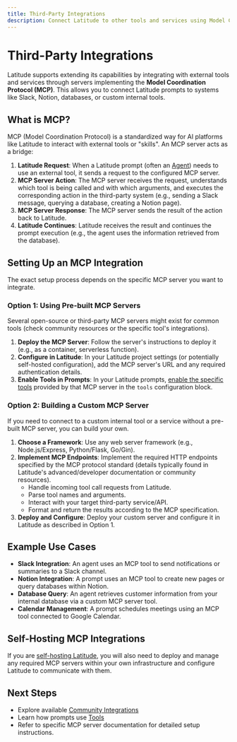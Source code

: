 ```yaml
---
title: Third-Party Integrations
description: Connect Latitude to other tools and services using Model Coordination Protocol (MCP) servers.
---
```


# Third-Party Integrations

Latitude supports extending its capabilities by integrating with external tools and services through servers implementing the **Model Coordination Protocol (MCP)**. This allows you to connect Latitude prompts to systems like Slack, Notion, databases, or custom internal tools.

## What is MCP?

MCP (Model Coordination Protocol) is a standardized way for AI platforms like Latitude to interact with external tools or "skills". An MCP server acts as a bridge:

1.  **Latitude Request**: When a Latitude prompt (often an [Agent](/guides/prompt-manager/agents)) needs to use an external tool, it sends a request to the configured MCP server.
2.  **MCP Server Action**: The MCP server receives the request, understands which tool is being called and with which arguments, and executes the corresponding action in the third-party system (e.g., sending a Slack message, querying a database, creating a Notion page).
3.  **MCP Server Response**: The MCP server sends the result of the action back to Latitude.
4.  **Latitude Continues**: Latitude receives the result and continues the prompt execution (e.g., the agent uses the information retrieved from the database).

## Setting Up an MCP Integration

The exact setup process depends on the specific MCP server you want to integrate.

### Option 1: Using Pre-built MCP Servers

Several open-source or third-party MCP servers might exist for common tools (check community resources or the specific tool's integrations).

1.  **Deploy the MCP Server**: Follow the server's instructions to deploy it (e.g., as a container, serverless function).
2.  **Configure in Latitude**: In your Latitude project settings (or potentially self-hosted configuration), add the MCP server's URL and any required authentication details.
3.  **Enable Tools in Prompts**: In your Latitude prompts, [enable the specific tools](/guides/prompt-manager/tools) provided by that MCP server in the `tools` configuration block.

### Option 2: Building a Custom MCP Server

If you need to connect to a custom internal tool or a service without a pre-built MCP server, you can build your own.

1.  **Choose a Framework**: Use any web server framework (e.g., Node.js/Express, Python/Flask, Go/Gin).
2.  **Implement MCP Endpoints**: Implement the required HTTP endpoints specified by the MCP protocol standard (details typically found in Latitude's advanced/developer documentation or community resources).
    - Handle incoming tool call requests from Latitude.
    - Parse tool names and arguments.
    - Interact with your target third-party service/API.
    - Format and return the results according to the MCP specification.
3.  **Deploy and Configure**: Deploy your custom server and configure it in Latitude as described in Option 1.

## Example Use Cases

- **Slack Integration**: An agent uses an MCP tool to send notifications or summaries to a Slack channel.
- **Notion Integration**: A prompt uses an MCP tool to create new pages or query databases within Notion.
- **Database Query**: An agent retrieves customer information from your internal database via a custom MCP server tool.
- **Calendar Management**: A prompt schedules meetings using an MCP tool connected to Google Calendar.

## Self-Hosting MCP Integrations

If you are [self-hosting Latitude](/guides/self-hosted/overview), you will also need to deploy and manage any required MCP servers within your own infrastructure and configure Latitude to communicate with them.

## Next Steps

- Explore available [Community Integrations](/guides/sdk/community)
- Learn how prompts use [Tools](/guides/prompt-manager/tools)
- Refer to specific MCP server documentation for detailed setup instructions.
